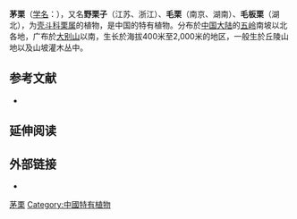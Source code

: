 {{Speciesbox
| name = 茅栗
| status = 
| status_system = 
| image = 
| genus = Castanea
| species = seguinii
| authority = Dode
}}

'''茅栗'''（[[学名|学名]]：{{lang|la|''Castanea seguinii''}}），又名'''野栗子'''（江苏、浙江）、'''毛栗'''（南京、湖南）、'''毛板栗'''（湖北），为[[壳斗科|壳斗科]][[栗属|栗属]]的植物，是中国的特有植物。分布於[[中国大陆|中国大陆]]的[[五岭|五岭]]南坡以北各地，广布於[[大别山|大别山]]以南，生长於海拔400米至2,000米的地区，一般生於丘陵山地以及山坡灌木丛中。

== 参考文献 ==
<div class="references-small">
* {{cite web| url =http://www.bioinfo.cn/db05/KmzwSpecies.php?action=view&id=8447| title =茅栗| work =《中国高等植物数据库全库》| publisher =中国科学院微生物研究所| author =昆明植物研究所| accessdate =2009-02-24| deadurl =yes| archiveurl =https://web.archive.org/web/20160305012928/http://www.bioinfo.cn/db05/KmzwSpecies.php?action=view&id=8447| archivedate =2016-03-05}}
</div>

== 延伸阅读 ==
{{Wikisource further reading}}

==外部链接==
{{Commons category|Castanea seguinii}}
{{Wikispecies|Castanea seguinii}}
*{{zh-hans}}{{CVH|Castanea seguinii}}
{{Taxonbar|from=Q4218279}}

[[Category:栗属|茅栗]]
[[Category:中國特有植物|Category:中國特有植物]]


{{植物小作品}}